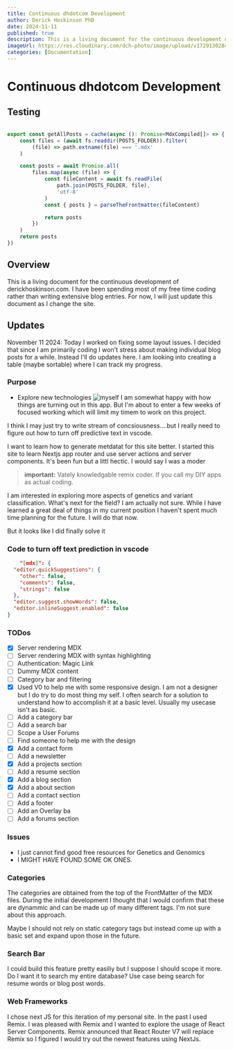 ```yaml
---
title: Continuous dhdotcom Development
author: Derick Hoskinson PhD
date: 2024-11-11
published: true
description: This is a living document for the continuous development of derickhoskinson.com. I have been spending most of my free time coding rather than writing extensive blog entries. For now, I will just update this document as I change the site.
imageUrl: https://res.cloudinary.com/dch-photo/image/upload/v1729130284/personal_blog_2024/webapplarge_nejswq.png
categories: [Documentation]
---
```



# Continuous dhdotcom Development
## Testing
```typescript

export const getAllPosts = cache(async (): Promise<MdxCompiled[]> => {
    const files = (await fs.readdir(POSTS_FOLDER)).filter(
        (file) => path.extname(file) === '.mdx'
    )

    const posts = await Promise.all(
        files.map(async (file) => {
            const fileContent = await fs.readFile(
                path.join(POSTS_FOLDER, file),
                'utf-8'
            )
            const { posts } = parseTheFrontmatter(fileContent)

            return posts
        })
    )
    return posts
})
```
## Overview

This is a living document for the continuous development of derickhoskinson.com. I have been spending most of my free time coding rather than writing extensive blog entries. For now, I will just update this document as I change the site.

## Updates

November 11 2024: Today I worked on fixing some layout issues. I decided that since I am primarily coding I won't stress about making individual blog posts for a while. Instead I'll do updates here. I am looking into creating a table (maybe sortable) where I can track my progress.

### Purpose

- Explore new technologies
![myself](https://res.cloudinary.com/dch-photo/image/upload/v1731554528/dh-com/DerickTrain1_j4grbg.jpg)
I am somewhat happy with how things are turning out in this app. But I'm about to enter a few weeks of focused working which will limit my timem to work on this project.

I think I may just try to write stream of concsiousness....but I really need to figure out how to turn off predictive text in vscode.

I want to learn how to generate metdatat for this site better. I started this site to learn Nextjs app router and use server actions and server components. It's been fun but a littl hectic. I would say I was a moder
> **important:** Vately knowledgable remix coder. If you call my DIY apps as actual coding.

I am interested in exploring more aspects of genetics and variant classification. What's next for the field? I am actually not sure. While I have learned a great deal of things in my current position I haven't spent much time planning for the future. I will do that now.

But it looks like I did finally solve it

### Code to turn off text prediction in vscode

```json
    "[mdx]": {
  "editor.quickSuggestions": {
    "other": false,
    "comments": false,
    "strings": false
  },
  "editor.suggest.showWords": false,
  "editor.inlineSuggest.enabled": false
}
```

### TODos

- [x] Server rendering MDX
- [ ] Server rendering MDX with syntax highlighting
- [ ] Authentication: Magic Link
- [ ] Dummy MDX content
- [ ] Category bar and filtering
- [x] Used V0 to help me with some responsive design. I am not a designer but I do try to do most thing my self. I often search for a solution to understand how to accomplish it at a basic level. Usually my usecase isn't as basic.
- [ ] Add a category bar
- [ ] Add a search bar
- [ ] Scope a User Forums
- [ ] Find someone to help me with the design
- [x] Add a contact form
- [ ] Add a newsletter
- [x] Add a projects section
- [ ] Add a resume section
- [x] Add a blog section
- [x] Add a about section
- [ ] Add a contact section
- [ ] Add a footer
- [ ] Add an Overlay ba
- [ ] Add a forums section

### Issues

- I just cannot find good free resources for Genetics and Genomics
- I MIGHT HAVE FOUND SOME OK ONES.

### Categories

The categories are obtained from the top of the FrontMatter of the MDX files. During the initial development I thought that I would confirm that these are dynammic and can be made up of many different tags. I'm not sure about this approach.

Maybe I should not rely on static category tags but instead come up with a basic set and expand upon those in the future.

### Search Bar

I could build this feature pretty easiliy but I suppose I should scope it more. Do I want it to search my entire database? Use case being search for resume words or blog post words.

### Web Frameworks

I chose next JS for this iteration of my personal site. In the past I used Remix. I was pleased with Remix and I wanted to explore the usage of React Server Components. Remix announced that React Router V7 will replace Remix so I figured I would try out the newest features using NextJs.
